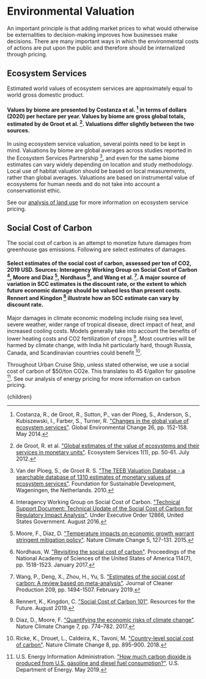 


# Environmental Valuation

An important principle is that adding market prices to what would otherwise be externalities to decision-making improves how businesses make decisions. There are many important ways in which the environmental costs of actions are put upon the public and therefore should be internalized through pricing.

## Ecosystem Services
Estimated world values of ecosystem services are approximately equal to world gross domestic product.

#### Values by biome are presented by Costanza et al. [^1] in terms of dollars (2020) per hectare per year. Values by biome are gross global totals, estimated by de Groot et al. [^2]. Valuations differ slightly between the two sources.

In using ecosystem service valuation, several points need to be kept in mind. Valuations by biome are global averages across studies reported in the Ecosystem Services Partnership [^10], and even for the same biome estimates can vary widely depending on location and study methodology. Local use of habitat valuation should be based on local measurements, rather than global averages. Valuations are based on instrumental value of ecosystems for human needs and do not take into account a conservationist ethic.

See our [analysis of land use](http://urbancruiseship.org/solution/habitat/land_use_socio) for more information on ecosystem service pricing.

## Social Cost of Carbon
The social cost of carbon is an attempt to monetize future damages from greenhouse gas emissions. Following are select estimates of damages.

#### Select estimates of the social cost of carbon, assessed per ton of CO2, 2019 USD. Sources: Interagency Working Group on Social Cost of Carbon [^4], Moore and Diaz [^5], Nordhaus [^6], and Wang et al. [^11]. A major source of variation in SCC estimates is the discount rate, or the extent to which future economic damage should be valued less than present costs. Rennert and Kingdon [^7] illustrate how an SCC estimate can vary by discount rate.

Major damages in climate economic modeling include rising sea level, severe weather, wider range of tropical disease, direct impact of heat, and increased cooling costs. Models generally take into account the benefits of lower heating costs and CO2 fertilization of crops [^3]. Most countries will be harmed by climate change, with India hit particularly hard, though Russia, Canada, and Scandinavian countries could benefit [^8].

Throughout Urban Cruise Ship, unless stated otherwise, we use a social cost of carbon of $50/ton CO2e. This translates to 45 ¢/gallon for gasoline [^9]. See our analysis of energy pricing for more information on carbon pricing.

[^1]: Costanza, R., de Groot, R., Sutton, P., van der Ploeg, S., Anderson, S., Kubiszewski, I., Farber, S., Turner, R. ["Changes in the global value of ecosystem services"](https://www.sciencedirect.com/science/article/abs/pii/S0959378014000685?via%3Dihub). Global Environmental Change 26, pp. 152-158. May 2014.

[^2]: de Groot, R. et al. ["Global estimates of the value of ecosystems and their services in monetary units"](https://www.sciencedirect.com/science/article/pii/S2212041612000101#t0010). Ecosystem Services 1(1), pp. 50-61. July 2012.

[^3]: Diaz, D., Moore, F. ["Quantifying the economic risks of climate change"](https://www.nature.com/articles/nclimate3411). Nature Climate Change 7, pp. 774–782. 2017.

[^4]: Interagency Working Group on Social Cost of Carbon. ["Technical Support Document: Technical Update of the Social Cost of Carbon for Regulatory Impact Analysis"](https://19january2017snapshot.epa.gov/sites/production/files/2016-12/documents/sc_co2_tsd_august_2016.pdf). Under Executive Order 12866, United States Government. August 2016.

[^5]: Moore, F., Diaz, D. ["Temperature impacts on economic growth warrant stringent mitigation policy"](http://www.nature.com/nclimate/journal/v5/n2/full/nclimate2481.html). Nature Climate Change 5, 127-131. 2015.

[^6]: Nordhaus, W. ["Revisiting the social cost of carbon"](https://www.pnas.org/content/114/7/1518). Proceedings of the National Academy of Sciences of the United States of America 114(7), pp. 1518-1523. January 2017.

[^7]: Rennert, K., Kingdon, C. ["Social Cost of Carbon 101"](https://www.rff.org/publications/explainers/social-cost-carbon-101/). Resources for the Future. August 2019.

[^8]: Ricke, K., Drouet, L., Caldeira, K., Tavoni, M. ["Country-level social cost of carbon"](https://www.nature.com/articles/s41558-018-0282-y). Nature Climate Change 8, pp. 895-900. 2018.

[^9]: U.S. Energy Information Administration. ["How much carbon dioxide is produced from U.S. gasoline and diesel fuel consumption?"](https://www.eia.gov/tools/faqs/faq.php?id=307&t=11). U.S. Department of Energy. May 2019.

[^10]: Van der Ploeg, S., de Groot R. S. ["The TEEB Valuation Database - a searchable database of 1310 estimates of monetary values of ecosystem services"](https://www.es-partnership.org/services/data-knowledge-sharing/ecosystem-service-valuation-database/). Foundation for Sustainable Development, Wageningen, the Netherlands. 2010.

[^11]: Wang, P., Deng, X., Zhou, H., Yu, S. ["Estimates of the social cost of carbon: A review based on meta-analysis"](https://www.sciencedirect.com/science/article/pii/S0959652618334589?via%3Dihub). Journal of Cleaner Production 209, pp. 1494-1507. February 2019.

  <Article 
    focusAreaUrl={focusAreaUrl} 
    hierarchy={hierarchy} 
    site={site}
  >
    {children}
  </Article>